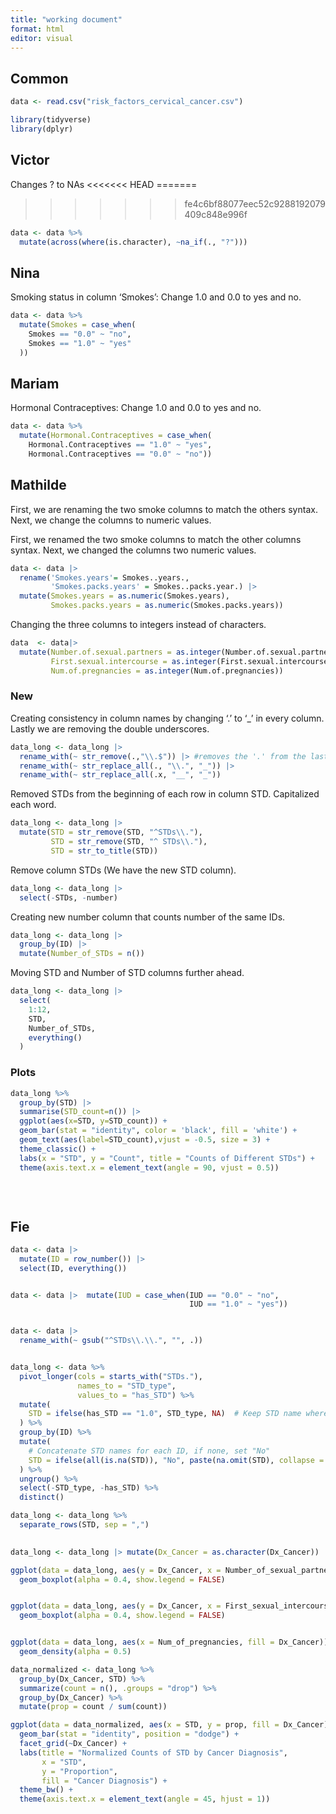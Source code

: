 ```yaml
---
title: "working document"
format: html
editor: visual
---
```


## Common

```r
data <- read.csv("risk_factors_cervical_cancer.csv")
```

```r
library(tidyverse)
library(dplyr)
```

## Victor

Changes ? to NAs
<<<<<<< HEAD
=======

>>>>>>> fe4c6bf88077eec52c9288192079409c848e996f
```r
data <- data %>%
  mutate(across(where(is.character), ~na_if(., "?")))
```

## Nina

Smoking status in column 'Smokes': Change 1.0 and 0.0 to yes and no.

```r
data <- data %>%
  mutate(Smokes = case_when(
    Smokes == "0.0" ~ "no",
    Smokes == "1.0" ~ "yes"
  ))
```

## Mariam

Hormonal Contraceptives: Change 1.0 and 0.0 to yes and no.

```r
data <- data %>%
  mutate(Hormonal.Contraceptives = case_when(
    Hormonal.Contraceptives == "1.0" ~ "yes",
    Hormonal.Contraceptives == "0.0" ~ "no"))
```

## Mathilde

First, we are renaming the two smoke columns to match the others syntax. Next, we change the columns to numeric values.

First, we renamed the two smoke columns to match the other columns syntax. Next, we changed the columns two numeric values.
```r
data <- data |> 
  rename('Smokes.years'= Smokes..years.,
         'Smokes.packs.years' = Smokes..packs.year.) |> 
  mutate(Smokes.years = as.numeric(Smokes.years),
         Smokes.packs.years = as.numeric(Smokes.packs.years))
```

Changing the three columns to integers instead of characters.

```r
data  <- data|> 
  mutate(Number.of.sexual.partners = as.integer(Number.of.sexual.partners),
         First.sexual.intercourse = as.integer(First.sexual.intercourse),
         Num.of.pregnancies = as.integer(Num.of.pregnancies))
```

### New

Creating consistency in column names by changing '.' to '\_' in every column. Lastly we are removing the double underscores.

```r
data_long <- data_long |> 
  rename_with(~ str_remove(.,"\\.$")) |> #removes the '.' from the last word in columns
  rename_with(~ str_replace_all(., "\\.", "_")) |> 
  rename_with(~ str_replace_all(.x, "__", "_"))
```

Removed STDs from the beginning of each row in column STD. Capitalized each word.

```r
data_long <- data_long |> 
  mutate(STD = str_remove(STD, "^STDs\\."),
         STD = str_remove(STD, "^ STDs\\."),
         STD = str_to_title(STD))
```

Remove column STDs (We have the new STD column).

```r
data_long <- data_long |> 
  select(-STDs, -number) 
```

Creating new number column that counts number of the same IDs.

```r
data_long <- data_long |> 
  group_by(ID) |> 
  mutate(Number_of_STDs = n()) 
```

Moving STD and Number of STD columns further ahead.

```r
data_long <- data_long |> 
  select(
    1:12,               
    STD,                
    Number_of_STDs,      
    everything()        
  )
```

### Plots

```r
data_long %>%
  group_by(STD) |> 
  summarise(STD_count=n()) |> 
  ggplot(aes(x=STD, y=STD_count)) +
  geom_bar(stat = "identity", color = 'black', fill = 'white') +
  geom_text(aes(label=STD_count),vjust = -0.5, size = 3) +
  theme_classic() +
  labs(x = "STD", y = "Count", title = "Counts of Different STDs") +
  theme(axis.text.x = element_text(angle = 90, vjust = 0.5))
  
  
  
```

## Fie

```r
data <- data |> 
  mutate(ID = row_number()) |> 
  select(ID, everything())


data <- data |>  mutate(IUD = case_when(IUD == "0.0" ~ "no",
                                        IUD == "1.0" ~ "yes"))


data <- data |> 
  rename_with(~ gsub("^STDs\\.\\.", "", .))


data_long <- data %>%
  pivot_longer(cols = starts_with("STDs."), 
               names_to = "STD_type", 
               values_to = "has_STD") %>%
  mutate(
    STD = ifelse(has_STD == "1.0", STD_type, NA)  # Keep STD name where 1 is present
  ) %>%
  group_by(ID) %>%
  mutate(
    # Concatenate STD names for each ID, if none, set "No"
    STD = ifelse(all(is.na(STD)), "No", paste(na.omit(STD), collapse = ", "))
  ) %>%
  ungroup() %>%
  select(-STD_type, -has_STD) %>%
  distinct()

data_long <- data_long %>%
  separate_rows(STD, sep = ",")
  
```

```r

data_long <- data_long |> mutate(Dx_Cancer = as.character(Dx_Cancer))

ggplot(data = data_long, aes(y = Dx_Cancer, x = Number_of_sexual_partners, fill = Dx_Cancer)) +
  geom_boxplot(alpha = 0.4, show.legend = FALSE)


ggplot(data = data_long, aes(y = Dx_Cancer, x = First_sexual_intercourse, fill = Dx_Cancer)) +
  geom_boxplot(alpha = 0.4, show.legend = FALSE)


ggplot(data = data_long, aes(x = Num_of_pregnancies, fill = Dx_Cancer)) +
  geom_density(alpha = 0.5)

```

```r
data_normalized <- data_long %>%
  group_by(Dx_Cancer, STD) %>%
  summarize(count = n(), .groups = "drop") %>%
  group_by(Dx_Cancer) %>%
  mutate(prop = count / sum(count))

ggplot(data = data_normalized, aes(x = STD, y = prop, fill = Dx_Cancer)) +
  geom_bar(stat = "identity", position = "dodge") +
  facet_grid(~Dx_Cancer) +
  labs(title = "Normalized Counts of STD by Cancer Diagnosis",
       x = "STD",
       y = "Proportion",
       fill = "Cancer Diagnosis") +
  theme_bw() +
  theme(axis.text.x = element_text(angle = 45, hjust = 1))


```
